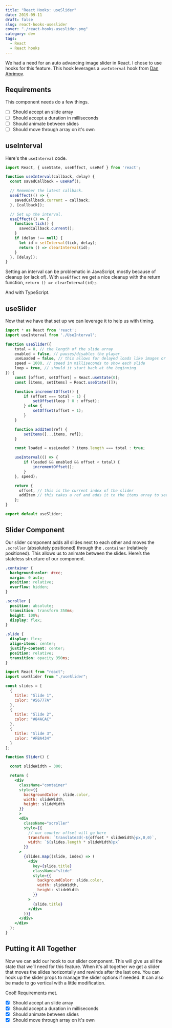 ```yaml
---
title: "React Hooks: useSlider"
date: 2019-09-11
draft: false
slug: react-hooks-useslider
cover: "./react-hooks-useslider.png"
category: dev
tags: 
  - React
  - React hooks
---
```


We had a need for an auto advancing image slider in React. I chose to use hooks for this feature. This hook leverages a `useInterval` hook from [Dan Abrimov](https://overreacted.io/making-setinterval-declarative-with-react-hooks/).

<!-- TODO: double check useInterval post -->

## Requirements

This component needs do a few things.

- [ ]  Should accept an slide array
- [ ]  Should accept a duration in milliseconds
- [ ]  Should animate between slides
- [ ]  Should move through array on it's own

## useInterval

Here's the `useInterval` code.

```jsx
import React, { useState, useEffect, useRef } from 'react';

function useInterval(callback, delay) {
  const savedCallback = useRef();

  // Remember the latest callback.
  useEffect(() => {
    savedCallback.current = callback;
  }, [callback]);

  // Set up the interval.
  useEffect(() => {
    function tick() {
      savedCallback.current();
    }
    if (delay !== null) {
      let id = setInterval(tick, delay);
      return () => clearInterval(id);
    }
  }, [delay]);
}
```

Setting an interval can be problematic in JavaScript, mostly because of cleanup (or lack of). With `useEffect` we get a nice cleanup with the return function, `return () => clearInterval(id);`. 

And with TypeScript.

## useSlider

Now that we have that set up we can leverage it to help us with timing. 

```jsx
import * as React from 'react';
import useInterval from './UseInterval';

function useSlider({
    total = 0, // the length of the slide array
    enabled = false, // pauses/disables the player
    useLoaded = false, // this allows for delayed loads like images or embeds
    speed = 1000, // speed in milliseconds to show each slide
    loop = true, // should it start back at the beginning
}) {
    const [offset, setOffset] = React.useState(0);
    const [items, setItems] = React.useState([]);

    function incrementOffset() {
        if (offset === total - 1) {
            setOffset(loop ? 0 : offset);
        } else {
            setOffset(offset + 1);
        }
    }

    function addItem(ref) {
        setItems([...items, ref]);
    }

    const loaded = useLoaded ? items.length === total : true;

    useInterval(() => {
        if (loaded && enabled && offset < total) {
            incrementOffset();
        }
    }, speed);

    return {
      offset, // this is the current index of the slider
      addItem // this takes a ref and adds it to the items array to see if all have loaded
    };
}

export default useSlider;
```

## Slider Component

Our slider component adds all slides next to each other and moves the `.scroller` (absolutely positioned) through the `.container` (relatively positioned). This allows us to animate between the slides. Here’s the stateless structure of our component.

```css
.container {
  background-color: #ccc;
  margin: 0 auto;
  position: relative;
  overflow: hidden;
}

.scroller {
  position: absolute;
  transition: transform 350ms;
  height: 100%;
  display: flex;
}

.slide {
  display: flex;
  align-items: center;
  justify-content: center;
  position: relative;
  transition: opacity 350ms;
}
```

```jsx
import React from "react";
import useSlider from "./useSlider";

const slides = [
  {
    title: "Slide 1",
    color: "#56777A"
  },
  {
    title: "Slide 2",
    color: "#84ACAC"
  },
  {
    title: "Slide 3",
    color: "#FBA434"
  }
];

function Slider() {

  const slideWidth = 300;

  return (
    <div
      className="container"
      style={{
        backgroundColor: slide.color,
        width: slideWidth,
        height: slideWidth
      }}
      >
      <div
        className="scroller"
        style={{
          // our counter offset will go here
          transform: `translate3d(-${offset * slideWidth}px,0,0)`,
          width: `${slides.length * slideWidth}px`
        }}
      >
        {slides.map((slide, index) => (
          <div
            key={slide.title}
            className="slide"
            style={{
              backgroundColor: slide.color,
              width: slideWidth,
              height: slideWidth
            }}
          >
            {slide.title}
          </div>
        ))}
      </div>
    </div>
  );
}
```

## Putting it All Together

Now we can add our hook to our slider component. This will give us all the state that we’ll need for this feature. When it's all together we get a slider that moves the slides horizontally and rewinds after the last one. You can hook up the slider props to manage the slider options if needed. It can also be made to go vertical with a little modification.

<Embed source="codeSandbox" id="simple-react-hooks-interval-slider-vsmi1" title='Simple React Hooks Slider' height='500px' />

Cool! Requirements met.
- [x] Should accept an slide array
- [x] Should accept a duration in milliseconds
- [x] Should animate between slides
- [x] Should move through array on it's own